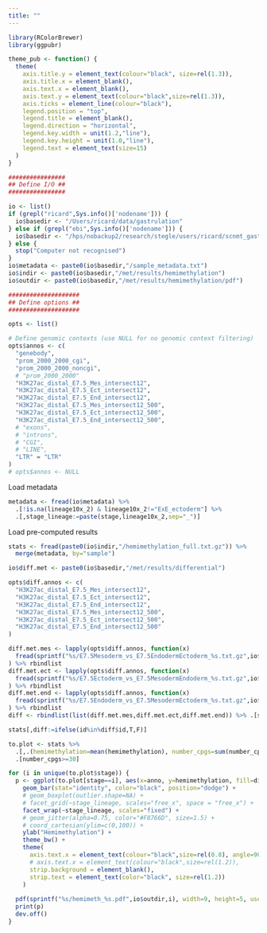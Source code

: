 ```yaml
---
title: ""
---
```


```r
library(RColorBrewer)
library(ggpubr)
```

```r
theme_pub <- function() {
  theme(
    axis.title.y = element_text(colour="black", size=rel(1.3)),
    axis.title.x = element_blank(),
    axis.text.x = element_blank(),
    axis.text.y = element_text(colour="black",size=rel(1.3)),
    axis.ticks = element_line(colour="black"),
    legend.position = "top",
    legend.title = element_blank(),
    legend.direction = "horizontal",
    legend.key.width = unit(1.2,"line"),
    legend.key.height = unit(1.0,"line"),
    legend.text = element_text(size=15)
  )
}
```

```r
################
## Define I/O ##
################

io <- list()
if (grepl("ricard",Sys.info()['nodename'])) {
  io$basedir <- "/Users/ricard/data/gastrulation"
} else if (grepl("ebi",Sys.info()['nodename'])) {
  io$basedir <- "/hps/nobackup2/research/stegle/users/ricard/scnmt_gastrulation"
} else {
  stop("Computer not recognised")
}  
io$metadata <- paste0(io$basedir,"/sample_metadata.txt")
io$indir <- paste0(io$basedir,"/met/results/hemimethylation")
io$outdir <- paste0(io$basedir,"/met/results/hemimethylation/pdf")

####################
## Define options ##
####################

opts <- list()

# Define genomic contexts (use NULL for no genomic context filtering)
opts$annos <- c(
  "genebody",
  "prom_2000_2000_cgi",
  "prom_2000_2000_noncgi",
  # "prom_2000_2000"
  "H3K27ac_distal_E7.5_Mes_intersect12",
  "H3K27ac_distal_E7.5_Ect_intersect12",
  "H3K27ac_distal_E7.5_End_intersect12",
  "H3K27ac_distal_E7.5_Mes_intersect12_500",
  "H3K27ac_distal_E7.5_Ect_intersect12_500",
  "H3K27ac_distal_E7.5_End_intersect12_500",
  # "exons",
  # "introns",
  # "CGI",
  # "LINE",
  "LTR" = "LTR"
)
# opts$annos <- NULL
```

Load metadata
```r
metadata <- fread(io$metadata) %>%
  .[!is.na(lineage10x_2) & lineage10x_2!="ExE_ectoderm"] %>%
  .[,stage_lineage:=paste(stage,lineage10x_2,sep="_")]
```

Load pre-computed results

```r
stats <- fread(paste0(io$indir,"/hemimethylation_full.txt.gz")) %>% 
  merge(metadata, by="sample")
```

```r
io$diff.met <- paste0(io$basedir,"/met/results/differential")

opts$diff.annos <- c(
  "H3K27ac_distal_E7.5_Mes_intersect12",
  "H3K27ac_distal_E7.5_Ect_intersect12",
  "H3K27ac_distal_E7.5_End_intersect12",
  "H3K27ac_distal_E7.5_Mes_intersect12_500",
  "H3K27ac_distal_E7.5_Ect_intersect12_500",
  "H3K27ac_distal_E7.5_End_intersect12_500"
)

diff.met.mes <- lapply(opts$diff.annos, function(x)
  fread(sprintf("%s/E7.5Mesoderm_vs_E7.5EndodermEctoderm_%s.txt.gz",io$diff.met,x))
) %>% rbindlist
diff.met.ect <- lapply(opts$diff.annos, function(x)
  fread(sprintf("%s/E7.5Ectoderm_vs_E7.5MesodermEndoderm_%s.txt.gz",io$diff.met,x))
) %>% rbindlist
diff.met.end <- lapply(opts$diff.annos, function(x)
  fread(sprintf("%s/E7.5Endoderm_vs_E7.5MesodermEctoderm_%s.txt.gz",io$diff.met,x))
) %>% rbindlist
diff <- rbindlist(list(diff.met.mes,diff.met.ect,diff.met.end)) %>% .[sig==T]
```

```r
stats[,diff:=ifelse(id%in%diff$id,T,F)]

to.plot <- stats %>%
  .[,.(hemimethylation=mean(hemimethylation), number_cpgs=sum(number_cpgs)),by=c("stage","stage_lineage","anno","diff")] %>%
  .[number_cpgs>=30]
```


<!-- Plots -->

```r
for (i in unique(to.plot$stage)) {
  p <- ggplot(to.plot[stage==i], aes(x=anno, y=hemimethylation, fill=diff)) +
    geom_bar(stat="identity", color="black", position="dodge") +
    # geom_boxplot(outlier.shape=NA) +
    # facet_grid(~stage_lineage, scales="free_x", space = "free_x") +
    facet_wrap(~stage_lineage, scales="fixed") +
    # geom_jitter(alpha=0.75, color="#F8766D", size=1.5) +
    # coord_cartesian(ylim=c(0,100)) +
    ylab("Hemimethylation") +
    theme_bw() +
    theme(
      axis.text.x = element_text(colour="black",size=rel(0.8), angle=90, hjust=1, vjust=0.5),
      # axis.text.x = element_text(colour="black",size=rel(1.2)),
      strip.background = element_blank(),
      strip.text = element_text(color="black", size=rel(1.2))
    )
  
  pdf(sprintf("%s/hemimeth_%s.pdf",io$outdir,i), width=9, height=5, useDingbats = F)
  print(p)
  dev.off()
}
```
